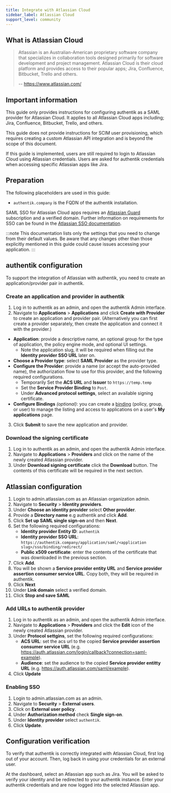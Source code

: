 ```yaml
---
title: Integrate with Atlassian Cloud
sidebar_label: Atlassian Cloud
support_level: community
---
```


## What is Atlassian Cloud

> Atlassian is an Australian-American proprietary software company that specializes in collaboration tools designed primarily for software development and project management. Atlassian Cloud is their cloud platform and provides access to their popular apps; Jira, Confluence, Bitbucket, Trello and others.
>
> -- https://www.atlassian.com/

## Important information

This guide only provides instructions for configuring authentik as a SAML provider for Atlassian Cloud. It applies to all Atlassian Cloud apps including; Jira, Confluence, Bitbucket, Trello, and others.

This guide does not provide instructions for SCIM user provisioning, which requires creating a custom Atlassian API integration and is beyond the scope of this document.

If this guide is implemented, users are still required to login to Atlassian Cloud using Atlassian credentials. Users are asked for authentik credentials when accessing specific Atlassian apps like Jira.

## Preparation

The following placeholders are used in this guide:

- `authentik.company` is the FQDN of the authentik installation.

SAML SSO for Atlassian Cloud apps requires an [Atlassian Guard](https://support.atlassian.com/security-and-access-policies/docs/understand-atlassian-guard/) subscription and a verified domain. Further information on requirements for SSO can be found in the [Atlassian SSO documentation](https://support.atlassian.com/security-and-access-policies/docs/configure-saml-single-sign-on-with-an-identity-provider/).

:::note
This documentation lists only the settings that you need to change from their default values. Be aware that any changes other than those explicitly mentioned in this guide could cause issues accessing your application.
:::

## authentik configuration

To support the integration of Atlassian with authentik, you need to create an application/provider pair in authentik.

### Create an application and provider in authentik

1. Log in to authentik as an admin, and open the authentik Admin interface.
2. Navigate to **Applications** > **Applications** and click **Create with Provider** to create an application and provider pair. (Alternatively you can first create a provider separately, then create the application and connect it with the provider.)

- **Application**: provide a descriptive name, an optional group for the type of application, the policy engine mode, and optional UI settings.
    - Note the application slug, it will be required when filling out the **Identity provider SSO URL** later on.
- **Choose a Provider type**: select **SAML Provider** as the provider type.
- **Configure the Provider**: provide a name (or accept the auto-provided name), the authorization flow to use for this provider, and the following required configurations.
    - Temporarily Set the **ACS URL** and **Issuer** to `https://temp.temp`
    - Set the **Service Provider Binding** to `Post`.
    - Under **Advanced protocol settings**, select an available signing certificate.
- **Configure Bindings** _(optional)_: you can create a [binding](/docs/add-secure-apps/flows-stages/bindings/) (policy, group, or user) to manage the listing and access to applications on a user's **My applications** page.

3. Click **Submit** to save the new application and provider.

### Download the signing certificate

1. Log in to authentik as an admin, and open the authentik Admin interface.
2. Navigate to **Applications** > **Providers** and click on the name of the newly created Atlassian provider.
3. Under **Download signing certificate** click the **Download** button. The contents of this certificate will be required in the next section.

## Atlassian configuration

1. Login to admin.atlassian.com as an Atlassian organization admin.
2. Navigate to **Security** > **Identity providers**.
3. Under **Choose an identity provider** select **Other provider**.
4. Provide a **Directory name** e.g authentik and click **Add**.
5. Click **Set up SAML single sign-on** and then **Next**.
6. Set the following required configurations:
    - **Identity provider Entity ID**: `authentik`
    - **Identity provider SSO URL**: `https://authentik.company/application/saml/<application slug>/sso/binding/redirect/`
    - **Public x509 certificate**: enter the contents of the certificate that was downloaded in the previous section.
7. Click **Add**.
8. You will be shown a **Service provider entity URL** and **Service provider assertion consumer service URL**. Copy both, they will be required in authentik.
9. Click **Next**
10. Under **Link domain** select a verified domain.
11. Click **Stop and save SAML**

### Add URLs to authentik provider

1. Log in to authentik as an admin, and open the authentik Admin interface.
2. Navigate to **Applications** > **Providers** and click the **Edit** icon of the newly created Atlassian provider.
3. Under **Protocol settgins**, set the following required configurations:
    - **ACS URL**: set the acs url to the copied **Service provider assertion consumer service URL** (e.g. https://auth.atlassian.com/login/callback?connection=saml-example).
    - **Audience**: set the audience to the copied **Service provider entitty URL** (e.g. https://auth.atlassian.com/saml/example).
4. Click **Update**

### Enabling SSO

1. Login to admin.atlassian.com as an admin.
2. Navigate to **Security** > **External users**.
3. Click on **External user policy**.
4. Under **Authorization method** check **Single sign-on**.
5. Under **Identity provider** select `authentik`.
6. Click **Update**.

## Configuration verification

To verify that authentik is correctly integrated with Atlassian Cloud, first log out of your account. Then, log back in using your credentials for an external user.

At the dashboard, select an Atlassian app such as Jira. You will be asked to verify your identity and be redirected to your authentik instance. Enter your authentik credentials and are now logged into the selected Atlassian app.
